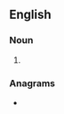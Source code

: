 ==English==

===Noun===
{{head|en|noun form}}

# {{plural of|en|allegorist}}

===Anagrams===
* {{anagrams|en|a=aegillorsst|legislators}}